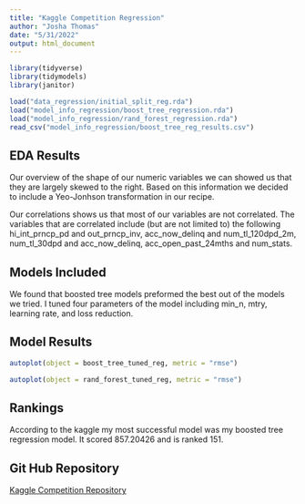 ```yaml
---
title: "Kaggle Competition Regression"
author: "Josha Thomas"
date: "5/31/2022"
output: html_document
---
```


```r

library(tidyverse)
library(tidymodels)
library(janitor)

```

```r

load("data_regression/initial_split_reg.rda")
load("model_info_regression/boost_tree_regression.rda")
load("model_info_regression/rand_forest_regression.rda")
read_csv("model_info_regression/boost_tree_reg_results.csv")

```

## EDA Results

Our overview of the shape of our numeric variables we can showed us that they are largely skewed to the right. Based on this information we decided to include a Yeo-Jonhson transformation in our recipe.

Our correlations shows us that most of our variables are not correlated. The variables that are correlated include (but are not limited to) the following hi_int_prncp_pd and out_prncp_inv, acc_now_delinq and num_tl_120dpd_2m, num_tl_30dpd and acc_now_delinq, acc_open_past_24mths and num_stats.

## Models Included

We found that boosted tree models preformed the best out of the models we tried. I tuned four parameters of the model including min_n, mtry, learning rate, and loss reduction.

## Model Results

```r

autoplot(object = boost_tree_tuned_reg, metric = "rmse")

autoplot(object = rand_forest_tuned_reg, metric = "rmse")

```

## Rankings

According to the kaggle my most successful model was my boosted tree regression model. It scored 857.20426 and is ranked 151. 

## Git Hub Repository

[Kaggle Competition Repository](https://github.com/joshathomas/Kaggle_Competition)
